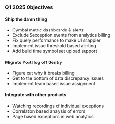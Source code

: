 ### Q1 2025 Objectives

#### Ship the damn thing

* Cymbal metric dashboards & alerts
* Exclude $exception events from analytics billing
* Fix query performance to make UI snappier
* Implement issue threshold based alerting
* Add build time symbol set upload support

#### Migrate PostHog off Sentry

* Figure out why it breaks billing
* Get to the bottom of data discrepancy issues
* Implement team based issue assignment

#### Integrate with other products

* Watching recordings of individual exceptions
* Correlation based analysis of errors
* Page based exceptions in web analytics
